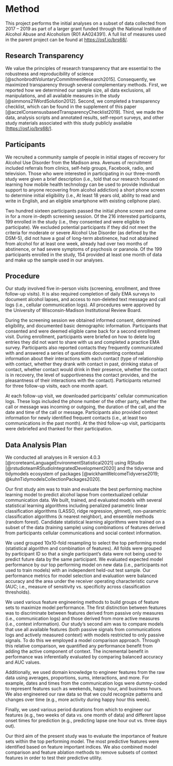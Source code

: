 # Method
This project performs the initial analyses on a subset of data collected from 2017 – 2019 as part of a larger grant funded through the National Institute of Alcohol Abuse and Alcoholism (R01 AA024391). A full list of measures used in the parent project can be found at <https://osf.io/brs68/>.

## Research Transparency
<!-- This section is taken from burden paper - need to rewrite? -->
We value the principles of research transparency that are essential to the robustness and reproducibility of science [@schonbrodtVoluntaryCommitmentResearch2015]. Consequently, we maximized transparency through several complementary methods. First, we reported how we determined our sample size, all data exclusions, all manipulations, and all available measures in the study [@simmons21WordSolution2012]. Second, we completed a transparency checklist, which can be found in the supplement of this paper [@aczelConsensusbasedTransparencyChecklist2019]. Third, we made the data, analysis scripts and annotated results, self-report surveys, and other study materials associated with this study publicly available [<https://osf.io/brs68/>].

## Participants
We recruited a community sample of people in initial stages of recovery for Alcohol Use Disorder from the Madison area. Avenues of recruitment included referrals from clinics, self-help groups, Facebook, radio, and television. Those who were interested in participating in our three-month study were given a brief description (i.e., told that our research focused on learning how mobile health technology can be used to provide individual support to anyone recovering from alcohol addiction) a short phone screen to determine initial eligibility (i.e., At least 18 years old, ability to read and write in English, and an eligible smartphone with existing cellphone plan).

Two hundred sixteen participants passed the initial phone screen and came in for a more in-depth screening session. Of the 216 interested participants, 199 enrolled in the study (i.e., they consented and were eligible to participate). We excluded potential participants if they did not meet the criteria for moderate or severe Alcohol Use Disorder (as defined by the DSM-5), did not have a goal of long-term abstinence, had not abstained from alcohol for at least one week, already had over two months of abstinence, or had severe symptoms of psychosis or paranoia. Of the 199 participants enrolled in the study, 154 provided at least one month of data and make up the sample used in our analyses. 

## Procedure
Our study involved five in-person visits (screening, enrollment, and three follow-up visits). It is also required completion of daily EMA surveys to document alcohol lapses, and access to non-deleted text message and call logs (i.e., cellular communication logs). All procedures were approved by the University of Wisconsin-Madison Institutional Review Board.

During the screening session we obtained informed consent, determined eligibility, and documented basic demographic information. Participants that consented and were deemed eligible came back for a second enrollment visit. During enrollment, participants were briefed on how to delete log entries they did not want to share with us and completed a practice EMA survey. Participants also reported contacts they frequently communicated with and answered a series of questions documenting contextual information about their interactions with each contact (type of relationship with contact, whether they drank with contact in past, drinking status of contact, whether contact would drink in their presence, whether the contact is in recovery, the level of supportiveness the contact provides, and the pleasantness of their interactions with the contact). Participants returned for three follow-up visits, each one month apart. 

At each follow-up visit, we downloaded participants' cellular communication logs. These logs included the phone number of the other party, whether the call or message was incoming or outgoing, the duration of the call, and the date and time of the call or message. Participants also provided context information for newly identified frequent contacts (i.e., at least two communications in the past month). At the third follow-up visit, participants were debriefed and thanked for their participation. 

## Data Analysis Plan
We conducted all analyses in R version 4.0.3 [@rcoreteamLanguageEnvironmentStatistical2021] using RStudio [@rstudioteamRStudioIntegratedDevelopment2020] and the tidyverse and tidymodels ecosystem of packages [@wickhamWelcomeTidyverse2019; @kuhnTidymodelsCollectionPackages2020]. 

Our first study aim was to train and evaluate the best performing machine learning model to predict alcohol lapse from contextualized cellular communication data. We built, trained, and evaluated models with several statistical learning algorithms including penalized parametric linear classification algorithms (LASSO, ridge regression, glmnet), non-parametric classification algorithms (k nearest neighbor), and ensemble methods (random forest). Candidate statistical learning algorithms were trained on a subset of the data (training sample) using combinations of features derived from participants cellular communications and social context information.

We used grouped 10x10-fold resampling to select the top performing model (statistical algorithm and combination of features). All folds were grouped by participant ID so that a single participant's data were not being used to predict future data by the same participant. We evaluated expected model performance by our top performing model on new data (i.e., participants not used to train models) with an independent held-out test sample. Our performance metrics for model selection and evaluation were balanced accuracy and the area under the receiver operating characteristic curve (AUC; i.e., measure of sensitivity vs. specificity across classification thresholds). 

We used various feature engineering methods to build groups of feature sets to maximize model performance. The first distinction between features was to discriminate between features derived from passive only measures (i.e., communication logs) and those derived from more active measures (i.e., context information). Our study's second aim was to compare models that use all available features (both passive signals from communications logs and actively measured context) with models restricted to only passive signals. To do this we employed a model comparison approach. Through this relative comparison, we quantified any performance benefit from adding the active component of context. The incremental benefit in performance was inferentially evaluated by comparing balanced accuracy and AUC values.

Additionally, we used domain knowledge to engineer features from the raw data using averages, proportions, sums, interactions, and more. For example, dates and times from the communication logs were dummy-coded to represent features such as weekends, happy hour, and business hours. We also engineered our raw data so that we could recognize patterns and changes over time (e.g., more activity during happy hour this week). 

Finally, we used various period durations from which to engineer our features (e.g., two weeks of data vs. one month of data) and different lapse onset times for prediction (e.g., predicting lapse one hour out vs. three days out).

Our third aim of the present study was to evaluate the importance of feature sets within the top performing model. The most predictive features were identified based on feature important indices. We also combined model comparison and feature ablation methods to remove subsets of context features in order to test their predictive utility. 










